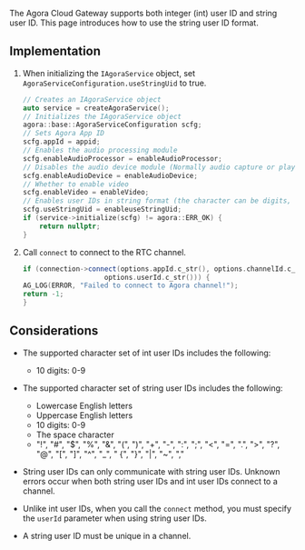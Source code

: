 
<PlatformWrapper platform="linux">

The Agora Cloud Gateway supports both integer (int) user ID and string user ID. This page introduces how to use the string user ID format.

## Implementation

1. When initializing the `IAgoraService` object, set `AgoraServiceConfiguration.useStringUid` to true.

    ```cpp
    // Creates an IAgoraService object
    auto service = createAgoraService();
    // Initializes the IAgoraService object
    agora::base::AgoraServiceConfiguration scfg;
    // Sets Agora App ID
    scfg.appId = appid;
    // Enables the audio processing module
    scfg.enableAudioProcessor = enableAudioProcessor;
    // Disables the audio device module (Normally audio capture or playback devices are not connected to a server)
    scfg.enableAudioDevice = enableAudioDevice;
    // Whether to enable video
    scfg.enableVideo = enableVideo;
    // Enables user IDs in string format (the character can be digits, letters, or special symbols) so that user IDs can contain digits, letters, or special symbols
    scfg.useStringUid = enableuseStringUid;
    if (service->initialize(scfg) != agora::ERR_OK) {
        return nullptr;
    }
    ```

2. Call `connect` to connect to the RTC channel.

    ```cpp
    if (connection->connect(options.appId.c_str(), options.channelId.c_str(),
                        options.userId.c_str())) {
    AG_LOG(ERROR, "Failed to connect to Agora channel!");
    return -1;
    }
    ```

## Considerations

- The supported character set of int user IDs includes the following:

  - 10 digits: 0-9

- The supported character set of string user IDs includes the following:

  - Lowercase English letters
  - Uppercase English letters
  - 10 digits: 0-9
  - The space character
  - "!", "#", "$", "%", "&", "(", ")", "+", "-", ":", ";", "\<", "=", ".", ">", "?", "@", "[", "]", "^", "_", " {", "}", "|", "~", ","

- String user IDs can only communicate with string user IDs. Unknown errors occur when both string user IDs and int user IDs connect to a channel.

- Unlike int user IDs, when you call the `connect` method, you must specify the `userId` parameter when using string user IDs.

- A string user ID must be unique in a channel.

</PlatformWrapper>